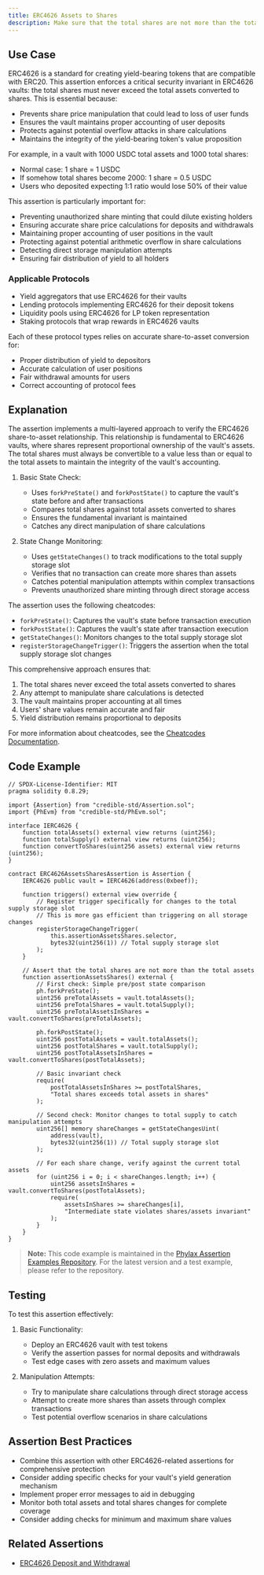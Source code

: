 ```yaml
---
title: ERC4626 Assets to Shares
description: Make sure that the total shares are not more than the total assets
---
```


## Use Case
ERC4626 is a standard for creating yield-bearing tokens that are compatible with ERC20. This assertion enforces a critical security invariant in ERC4626 vaults: the total shares must never exceed the total assets converted to shares. This is essential because:

- Prevents share price manipulation that could lead to loss of user funds
- Ensures the vault maintains proper accounting of user deposits
- Protects against potential overflow attacks in share calculations
- Maintains the integrity of the yield-bearing token's value proposition

For example, in a vault with 1000 USDC total assets and 1000 total shares:
- Normal case: 1 share = 1 USDC
- If somehow total shares become 2000: 1 share = 0.5 USDC
- Users who deposited expecting 1:1 ratio would lose 50% of their value

This assertion is particularly important for:
- Preventing unauthorized share minting that could dilute existing holders
- Ensuring accurate share price calculations for deposits and withdrawals
- Maintaining proper accounting of user positions in the vault
- Protecting against potential arithmetic overflow in share calculations
- Detecting direct storage manipulation attempts
- Ensuring fair distribution of yield to all holders

### Applicable Protocols
- Yield aggregators that use ERC4626 for their vaults
- Lending protocols implementing ERC4626 for their deposit tokens
- Liquidity pools using ERC4626 for LP token representation
- Staking protocols that wrap rewards in ERC4626 vaults

Each of these protocol types relies on accurate share-to-asset conversion for:
- Proper distribution of yield to depositors
- Accurate calculation of user positions
- Fair withdrawal amounts for users
- Correct accounting of protocol fees

## Explanation
The assertion implements a multi-layered approach to verify the ERC4626 share-to-asset relationship. This relationship is fundamental to ERC4626 vaults, where shares represent proportional ownership of the vault's assets. The total shares must always be convertible to a value less than or equal to the total assets to maintain the integrity of the vault's accounting.

1. Basic State Check:
   - Uses `forkPreState()` and `forkPostState()` to capture the vault's state before and after transactions
   - Compares total shares against total assets converted to shares
   - Ensures the fundamental invariant is maintained
   - Catches any direct manipulation of share calculations

2. State Change Monitoring:
   - Uses `getStateChanges()` to track modifications to the total supply storage slot
   - Verifies that no transaction can create more shares than assets
   - Catches potential manipulation attempts within complex transactions
   - Prevents unauthorized share minting through direct storage access

The assertion uses the following cheatcodes:
- `forkPreState()`: Captures the vault's state before transaction execution
- `forkPostState()`: Captures the vault's state after transaction execution
- `getStateChanges()`: Monitors changes to the total supply storage slot
- `registerStorageChangeTrigger()`: Triggers the assertion when the total supply storage slot changes

This comprehensive approach ensures that:
1. The total shares never exceed the total assets converted to shares
2. Any attempt to manipulate share calculations is detected
3. The vault maintains proper accounting at all times
4. Users' share values remain accurate and fair
5. Yield distribution remains proportional to deposits

For more information about cheatcodes, see the [Cheatcodes Documentation](/credible/cheatcodes).

## Code Example
```solidity
// SPDX-License-Identifier: MIT
pragma solidity 0.8.29;

import {Assertion} from "credible-std/Assertion.sol";
import {PhEvm} from "credible-std/PhEvm.sol";

interface IERC4626 {
    function totalAssets() external view returns (uint256);
    function totalSupply() external view returns (uint256);
    function convertToShares(uint256 assets) external view returns (uint256);
}

contract ERC4626AssetsSharesAssertion is Assertion {
    IERC4626 public vault = IERC4626(address(0xbeef));

    function triggers() external view override {
        // Register trigger specifically for changes to the total supply storage slot
        // This is more gas efficient than triggering on all storage changes
        registerStorageChangeTrigger(
            this.assertionAssetsShares.selector,
            bytes32(uint256(1)) // Total supply storage slot
        );
    }

    // Assert that the total shares are not more than the total assets
    function assertionAssetsShares() external {
        // First check: Simple pre/post state comparison
        ph.forkPreState();
        uint256 preTotalAssets = vault.totalAssets();
        uint256 preTotalShares = vault.totalSupply();
        uint256 preTotalAssetsInShares = vault.convertToShares(preTotalAssets);
        
        ph.forkPostState();
        uint256 postTotalAssets = vault.totalAssets();
        uint256 postTotalShares = vault.totalSupply();
        uint256 postTotalAssetsInShares = vault.convertToShares(postTotalAssets);

        // Basic invariant check
        require(
            postTotalAssetsInShares >= postTotalShares,
            "Total shares exceeds total assets in shares"
        );

        // Second check: Monitor changes to total supply to catch manipulation attempts
        uint256[] memory shareChanges = getStateChangesUint(
            address(vault),
            bytes32(uint256(1)) // Total supply storage slot
        );

        // For each share change, verify against the current total assets
        for (uint256 i = 0; i < shareChanges.length; i++) {
            uint256 assetsInShares = vault.convertToShares(postTotalAssets);
            require(
                assetsInShares >= shareChanges[i],
                "Intermediate state violates shares/assets invariant"
            );
        }
    }
}
```

> **Note:** This code example is maintained in the [Phylax Assertion Examples Repository](https://github.com/phylaxsystems/assertion-examples/blob/main/assertions/assertions_book/). For the latest version and a test example, please refer to the repository.

## Testing
To test this assertion effectively:

1. Basic Functionality:
   - Deploy an ERC4626 vault with test tokens
   - Verify the assertion passes for normal deposits and withdrawals
   - Test edge cases with zero assets and maximum values

2. Manipulation Attempts:
   - Try to manipulate share calculations through direct storage access
   - Attempt to create more shares than assets through complex transactions
   - Test potential overflow scenarios in share calculations

## Assertion Best Practices
- Combine this assertion with other ERC4626-related assertions for comprehensive protection
- Consider adding specific checks for your vault's yield generation mechanism
- Implement proper error messages to aid in debugging
- Monitor both total assets and total shares changes for complete coverage
- Consider adding checks for minimum and maximum share values

## Related Assertions
- [ERC4626 Deposit and Withdrawal](/assertions-book/assertions/ass13-erc4626-deposit-withdraw)